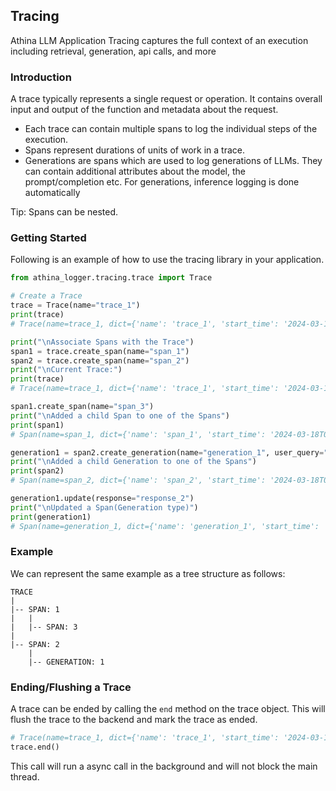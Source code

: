 
## Tracing

Athina LLM Application Tracing captures the full context of an execution including retrieval, generation, api calls, and more

### Introduction

A trace typically represents a single request or operation. It contains overall input and output of the function and metadata about the request.
* Each trace can contain multiple spans to log the individual steps of the execution.
* Spans represent durations of units of work in a trace.
* Generations are spans which are used to log generations of LLMs. They can contain additional attributes about the model, the prompt/completion etc. For generations, inference logging is done automatically

<Callout>
    Tip: Spans can be nested.
</Callout>

### Getting Started

Following is an example of how to use the tracing library in your application.

```python
from athina_logger.tracing.trace import Trace

# Create a Trace
trace = Trace(name="trace_1")
print(trace)
# Trace(name=trace_1, dict={'name': 'trace_1', 'start_time': '2024-03-18T04:13:33.569491', 'attributes': {}, 'spans': []},  spans=[])

print("\nAssociate Spans with the Trace")
span1 = trace.create_span(name="span_1")
span2 = trace.create_span(name="span_2")
print("\nCurrent Trace:")
print(trace)
# Trace(name=trace_1, dict={'name': 'trace_1', 'start_time': '2024-03-18T04:13:33.569491', 'attributes': {}, 'spans': [{'name': 'span_1', 'start_time': '2024-03-18T04:13:33.570455', 'span_type': 'span', 'attributes': {}, 'input': {}, 'output': {}, 'children': []}, {'name': 'span_2', 'start_time': '2024-03-18T04:13:33.570467', 'span_type': 'span', 'attributes': {}, 'input': {}, 'output': {}, 'children': []}]},  spans=[Span(name=span_1, dict={'name': 'span_1', 'start_time': '2024-03-18T04:13:33.570455', 'span_type': 'span', 'attributes': {}, 'input': {}, 'output': {}, 'children': []}, children=[]), Span(name=span_2, dict={'name': 'span_2', 'start_time': '2024-03-18T04:13:33.570467', 'span_type': 'span', 'attributes': {}, 'input': {}, 'output': {}, 'children': []}, children=[])])

span1.create_span(name="span_3")
print("\nAdded a child Span to one of the Spans")
print(span1)
# Span(name=span_1, dict={'name': 'span_1', 'start_time': '2024-03-18T04:13:33.570455', 'span_type': 'span', 'attributes': {}, 'input': {}, 'output': {}, 'children': [{'name': 'span_3', 'start_time': '2024-03-18T04:13:33.570551', 'span_type': 'span', 'attributes': {}, 'input': {}, 'output': {}, 'children': []}]}, children=[Span(name=span_3, dict={'name': 'span_3', 'start_time': '2024-03-18T04:13:33.570551', 'span_type': 'span', 'attributes': {}, 'input': {}, 'output': {}, 'children': []}, children=[])])

generation1 = span2.create_generation(name="generation_1", user_query="user_query_1")
print("\nAdded a child Generation to one of the Spans")
print(span2)
# Span(name=span_2, dict={'name': 'span_2', 'start_time': '2024-03-18T04:13:33.570467', 'span_type': 'span', 'attributes': {}, 'input': {}, 'output': {}, 'children': [{'name': 'generation_1', 'start_time': '2024-03-18T04:13:33.570611', 'span_type': 'generation', 'attributes': {'user_query': 'user_query_1'}, 'input': {}, 'output': {}, 'children': []}]}, children=[Span(name=generation_1, dict={'name': 'generation_1', 'start_time': '2024-03-18T04:13:33.570611', 'span_type': 'generation', 'attributes': {'user_query': 'user_query_1'}, 'input': {}, 'output': {}, 'children': []}, children=[])])

generation1.update(response="response_2")
print("\nUpdated a Span(Generation type)")
print(generation1)
# Span(name=generation_1, dict={'name': 'generation_1', 'start_time': '2024-03-18T04:13:33.570611', 'span_type': 'generation', 'attributes': {'response': 'response_2', 'user_query': 'user_query_1'}, 'input': {}, 'output': {}, 'children': []}, children=[])
```

### Example

We can represent the same example as a tree structure as follows:

```
TRACE
|
|-- SPAN: 1 
|   |
|   |-- SPAN: 3
|
|-- SPAN: 2 
    |
    |-- GENERATION: 1

```

### Ending/Flushing a Trace

A trace can be ended by calling the `end` method on the trace object. This will flush the trace to the backend and mark the trace as ended.

```python    
# Trace(name=trace_1, dict={'name': 'trace_1', 'start_time': '2024-03-18T04:13:33.569491', 'attributes': {}, 'spans': [{'name': 'span_1', 'start_time': '2024-03-18T04:13:33.570455', 'span_type': 'span', 'attributes': {}, 'input': {}, 'output': {}, 'children': [{'name': 'span_3', 'start_time': '2024-03-18T04:13:33.570551', 'span_type': 'span', 'attributes': {}, 'input': {}, 'output': {}, 'children': []}]}, {'name': 'span_2', 'start_time': '2024-03-18T04:13:33.570467', 'span_type': 'span', 'attributes': {}, 'input': {}, 'output': {}, 'children': [{'name': 'generation_1', 'start_time': '2024-03-18T04:13:33.570611', 'span_type': 'generation', 'attributes': {'response': 'response_2', 'user_query': 'user_query_1'}, 'input': {}, 'output': {}, 'children': []}]}]},  spans=[Span(name=span_1, dict={'name': 'span_1', 'start_time': '2024-03-18T04:13:33.570455', 'span_type': 'span', 'attributes': {}, 'input': {}, 'output': {}, 'children': [{'name': 'span_3', 'start_time': '2024-03-18T04:13:33.570551', 'span_type': 'span', 'attributes': {}, 'input': {}, 'output': {}, 'children': []}]}, children=[Span(name=span_3, dict={'name': 'span_3', 'start_time': '2024-03-18T04:13:33.570551', 'span_type': 'span', 'attributes': {}, 'input': {}, 'output': {}, 'children': []}, children=[])]), Span(name=span_2, dict={'name': 'span_2', 'start_time': '2024-03-18T04:13:33.570467', 'span_type': 'span', 'attributes': {}, 'input': {}, 'output': {}, 'children': [{'name': 'generation_1', 'start_time': '2024-03-18T04:13:33.570611', 'span_type': 'generation', 'attributes': {'response': 'response_2', 'user_query': 'user_query_1'}, 'input': {}, 'output': {}, 'children': []}]}, children=[Span(name=generation_1, dict={'name': 'generation_1', 'start_time': '2024-03-18T04:13:33.570611', 'span_type': 'generation', 'attributes': {'response': 'response_2', 'user_query': 'user_query_1'}, 'input': {}, 'output': {}, 'children': []}, children=[])])])
trace.end()
```
<Callout>
    This call will run a async call in the background and will not block the main thread.
</Callout>
